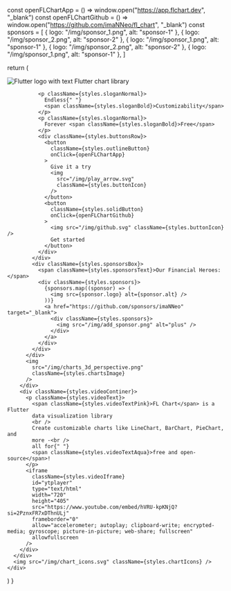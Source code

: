 
  const openFLChartApp = () => window.open("https://app.flchart.dev", "_blank")
  const openFLChartGithub = () =>
    window.open("https://github.com/imaNNeo/fl_chart", "_blank")
  const sponsors = [
    { logo: "/img/sponsor_1.png", alt: "sponsor-1" },
    { logo: "/img/sponsor_2.png", alt: "sponsor-2" },
    { logo: "/img/sponsor_1.png", alt: "sponsor-1" },
    { logo: "/img/sponsor_2.png", alt: "sponsor-2" },
    { logo: "/img/sponsor_1.png", alt: "sponsor-1" },
  ]

  return (
    <div className={styles.container}>
      <div className={styles.mainContent}>
        <div className={styles.mainColumn}>
          <div className={styles.mainLeftBox}>
            <div className={styles.mainText}>
              <div className={styles.flutterChartLibrary}>
                <img
                  src="/img/flutter.svg"
                  alt="Flutter logo with text"
                  className={styles.flutterLogoInText}
                />
                <span className={styles.afterFlutterLogoText}>
                  Flutter chart library
                </span>
              </div>

              <p className={styles.sloganNormal}>
                Endless{" "}
                <span className={styles.sloganBold}>Customizability</span>
              </p>
              <p className={styles.sloganNormal}>
                Forever <span className={styles.sloganBold}>Free</span>
              </p>
              <div className={styles.buttonsRow}>
                <button
                  className={styles.outlineButton}
                  onClick={openFLChartApp}
                >
                  Give it a try
                  <img
                    src="/img/play_arrow.svg"
                    className={styles.buttonIcon}
                  />
                </button>
                <button
                  className={styles.solidButton}
                  onClick={openFLChartGithub}
                >
                  <img src="/img/github.svg" className={styles.buttonIcon} />
                  Get started
                </button>
              </div>
            </div>
            <div className={styles.sponsorsBox}>
              <span className={styles.sponsorsText}>Our Financial Heroes:</span>
              <div className={styles.sponsors}>
                {sponsors.map((sponsor) => (
                  <img src={sponsor.logo} alt={sponsor.alt} />
                ))}
                <a href="https://github.com/sponsors/imaNNeo" target="_blank">
                  <div className={styles.sponsors}>
                    <img src="/img/add_sponsor.png" alt="plus" />
                  </div>
                </a>
              </div>
            </div>
          </div>
          <img
            src="/img/charts_3d_perspective.png"
            className={styles.chartsImage}
          />
        </div>
        <div className={styles.videoContiner}>
          <p className={styles.videoText}>
            <span className={styles.videoTextPink}>FL Chart</span> is a Flutter
            data visualization library
            <br />
            Create customizable charts like LineChart, BarChart, PieChart, and
            more -<br />
            all for{" "}
            <span className={styles.videoTextAqua}>free and open-source</span>!
          </p>
          <iframe
            className={styles.videoIframe}
            id="ytplayer"
            type="text/html"
            width="720"
            height="405"
            src="https://www.youtube.com/embed/hVRU-kpKNjQ?si=2PznxFR7xDThnULj"
            frameborder="0"
            allow="accelerometer; autoplay; clipboard-write; encrypted-media; gyroscope; picture-in-picture; web-share; fullscreen"
            allowfullscreen
          />
        </div>
      </div>
      <img src="/img/chart_icons.svg" className={styles.chartIcons} />
    </div>
  )
}
